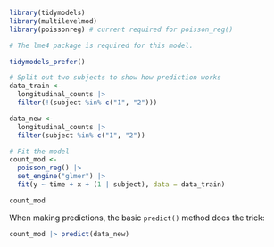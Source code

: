 ```r
library(tidymodels)
library(multilevelmod)
library(poissonreg) # current required for poisson_reg()

# The lme4 package is required for this model.

tidymodels_prefer()

# Split out two subjects to show how prediction works
data_train <- 
  longitudinal_counts |> 
  filter(!(subject %in% c("1", "2")))

data_new <- 
  longitudinal_counts |> 
  filter(subject %in% c("1", "2"))

# Fit the model
count_mod <- 
  poisson_reg() |> 
  set_engine("glmer") |> 
  fit(y ~ time + x + (1 | subject), data = data_train)
```

```r
count_mod
```

When making predictions, the basic `predict()` method does the trick:

```r
count_mod |> predict(data_new)
```

